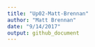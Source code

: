 ```yaml
---
title: "Up02-Matt-Brennan"
author: "Matt Brennan"
date: "9/14/2017"
output: github_document
---
```



